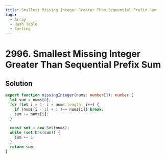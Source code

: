 ```yaml
---
title: Smallest Missing Integer Greater Than Sequential Prefix Sum
tags:
  - Array
  - Hash Table
  - Sorting
---
```


# 2996. Smallest Missing Integer Greater Than Sequential Prefix Sum

<Badges>
  <LevelBadge level="easy" />
  <TopicBadge name="Array" slug="array" />
  <TopicBadge name="Hash Table" slug="hash-table" />
  <TopicBadge name="Sorting" slug="sorting" />
</Badges>

## Solution

```typescript filename="solution.ts" copy
export function missingInteger(nums: number[]): number {
  let sum = nums[0];
  for (let i = 1; i < nums.length; i++) {
    if (nums[i - 1] + 1 !== nums[i]) break;
    sum += nums[i];
  }

  const set = new Set(nums);
  while (set.has(sum)) {
    sum += 1;
  }
  return sum;
}
```

<ProblemLink
  codingSite="leetcode"
  href="https://leetcode.com/problems/smallest-missing-integer-greater-than-sequential-prefix-sum"
  title="Smallest Missing Integer Greater Than Sequential Prefix Sum"
/>
